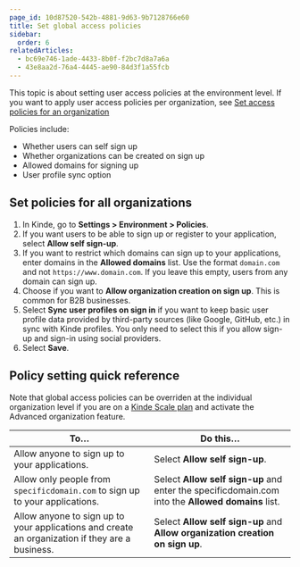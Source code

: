 ```yaml
---
page_id: 10d87520-542b-4881-9d63-9b7128766e60
title: Set global access policies
sidebar:
  order: 6
relatedArticles:
  - bc69e746-1ade-4433-8b0f-f2bc7d8a7a6a
  - 43e8aa2d-76a4-4445-ae90-84d3f1a55fcb
---
```


This topic is about setting user access policies at the environment level. If you want to apply user access policies per organization, see [Set access policies for an organization](/build/organizations/organization-access-policies/)

Policies include:

- Whether users can self sign up
- Whether organizations can be created on sign up
- Allowed domains for signing up
- User profile sync option

## Set policies for all organizations

1. In Kinde, go to **Settings > Environment > Policies**.
2. If you want users to be able to sign up or register to your application, select **Allow self sign-up**.
3. If you want to restrict which domains can sign up to your applications, enter domains in the **Allowed domains** list. Use the format `domain.com` and not `https://www.domain.com`. If you leave this empty, users from any domain can sign up.
4. Choose if you want to **Allow organization creation on sign up**. This is common for B2B businesses.
5. Select **Sync user profiles on sign in** if you want to keep basic user profile data provided by third-party sources (like Google, GitHub, etc.) in sync with Kinde profiles. You only need to select this if you allow sign-up and sign-in using social providers.
6. Select **Save**.

## Policy setting quick reference

Note that global access policies can be overriden at the individual organization level if you are on a [Kinde Scale plan](https://kinde.com/pricing/) and activate the Advanced organization feature.

| To…                                                                                             | Do this…                                                                                          |
| ----------------------------------------------------------------------------------------------- | ------------------------------------------------------------------------------------------------- |
| Allow anyone to sign up to your applications.                                                   | Select **Allow self sign-up**.                                                                    |
| Allow only people from `specificdomain.com` to sign up to your applications.                    | Select **Allow self sign-up** and enter the specificdomain.com into the **Allowed domains** list. |
| Allow anyone to sign up to your applications and create an organization if they are a business. | Select **Allow self sign-up** and **Allow organization creation on sign up**.                     |
